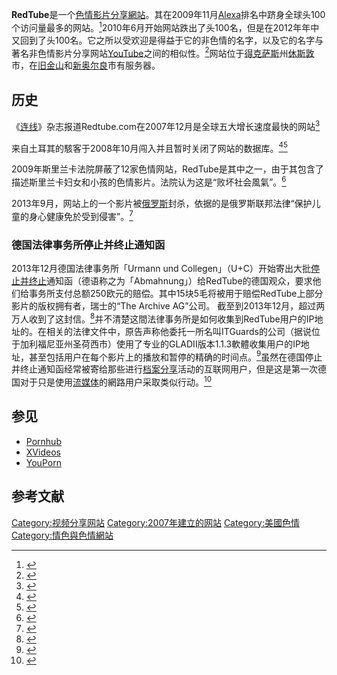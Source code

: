 {{Infobox website
|name = RedTube
|logo = RedTube logo.svg
|logo_size = 200px
|caption = Redtube商标
|url = redtube.com
|type = [[色情|色情]][[影片分享網站|影片分享網站]]
|language = [[英语|英语]]
|registration = 非义务 
|launch_date = {{Start date and age|2007}}
|current_status = 在线
|alexa = 157（2015年11月）<ref name="alexa">{{cite web |url= http://www.alexa.com/siteinfo/redtube.com |title= Redtube.com网站信息 |publisher= [[Alexa_Internet|Alexa Internet]] |accessdate= 2014-04-01 |archive-date= 2019-10-29 |archive-url= https://web.archive.org/web/20191029100023/https://www.alexa.com/siteinfo/redtube.com |dead-url= no }}</ref><!--Updated monthly by OKBot.-->
}}

'''RedTube'''是一个[[色情|色情]][[影片分享網站|影片分享網站]]。其在2009年11月[[Alexa_Internet|Alexa]]排名中跻身全球头100个访问量最多的网站。<ref>{{cite web|url=http://www.alexa.com/topsites/global;3|title=顶级网站|work=Alexa|accessdate=2009年11月22日|archive-date=2016年7月8日|archive-url=https://web.archive.org/web/20160708223042/http://www.alexa.com/topsites/global;3|dead-url=no}}</ref>2010年6月开始网站跌出了头100名，但是在2012年年中又回到了头100名。它之所以受欢迎是得益于它的非色情的名字，以及它的名字与著名非色情影片分享网站[[YouTube|YouTube]]之间的相似性。<ref>{{cite web |url=http://techbays.com/2008/03/10/why-is-redtube-popular/ |title=为什么RedTube广受欢迎 |last=Maglinao |first=Carlo |date=2008年3月10日 |work=Techbays杂志 |accessdate=2009年11月22日 |deadurl=yes |archiveurl=https://web.archive.org/web/20091211223010/http://techbays.com/2008/03/10/why-is-redtube-popular/ |archivedate=2009年12月11日 }}</ref>网站位于[[得克萨斯|得克萨斯]]州[[休斯敦|休斯敦]]市，在[[旧金山|旧金山]]和[[新奥尔良|新奥尔良]]市有服务器。

== 历史 ==
《[[连线|连线]]》杂志报道Redtube.com在2007年12月是全球五大增长速度最快的网站<ref>{{cite news|url=http://www.wired.com/epicenter/2008/01/fastest-growing/|title=12月份色情网站带领全互联网增长|publisher=连线|accessdate=2011年9月5日|first=Betsy|last=Schiffman|date=2008年1月17日|archive-date=2011年9月1日|archive-url=https://web.archive.org/web/20110901110625/http://www.wired.com/epicenter/2008/01/fastest-growing/|dead-url=no}}</ref> 

来自土耳其的駭客于2008年10月闯入并且暂时关闭了网站的数据库。<ref>{{cite web |url=http://www.radaronline.com/exclusives/2008/02/webs-biggest-porn-database-hacked.php |title=网上最大的色情数据库被黑 |publisher=雷达在线 |date=2008年10月27日 |accessdate=2011年9月5日 |deadurl=yes |archiveurl=https://web.archive.org/web/20110808161333/http://www.radaronline.com/exclusives/2008/02/webs-biggest-porn-database-hacked.php |archivedate=2011年8月8日 }}</ref><ref>{{cite web|url=http://www.v3.co.uk/vnunet/news/2209039/popular-porn-site-hacked-prudes|title=广受欢迎的色情网站被卫道士所駭|publisher=V3杂志|date=2008年2月6日|accessdate=2011年9月5日|archive-date=2010年11月21日|archive-url=https://web.archive.org/web/20101121090254/http://www.v3.co.uk/vnunet/news/2209039/popular-porn-site-hacked-prudes|dead-url=no}}</ref>

2009年斯里兰卡法院屏蔽了12家色情网站，RedTube是其中之一，由于其包含了描述斯里兰卡妇女和小孩的色情影片。法院认为这是“败坏社会風氣”。<ref>{{cite web|url=http://www.dailytimes.com.pk/default.asp?page=2009%5C07%5C26%5Cstory_26-7-2009_pg9_3|title=斯里兰卡法院屏蔽色情网站|publisher=每日时报|date=2009年7月26日|accessdate=2011年9月5日|deadurl=yes|archiveurl=https://web.archive.org/web/20131203005428/http://www.dailytimes.com.pk/default.asp?page=2009%5C07%5C26%5Cstory_26-7-2009_pg9_3|archivedate=2013年12月3日}}</ref>

2013年9月，网站上的一个影片被[[俄罗斯|俄罗斯]]封杀，依据的是俄罗斯联邦法律“保护儿童的身心健康免於受到侵害”。<ref>{{cite web|url=http://tjournal.ru/paper/redtube-is-blocked|title=RedTube被封锁|accessdate=2014-04-03|archive-date=2014-02-27|archive-url=https://web.archive.org/web/20140227213431/http://tjournal.ru/paper/redtube-is-blocked|dead-url=no}}</ref>

=== 德国法律事务所停止并终止通知函 ===
2013年12月德国法律事务所「Urmann und Collegen」（U+C）开始寄出大批[[停止并终止|停止并终止]]通知函（德语称之为「Abmahnung」）给RedTube的德国观众，要求他们给事务所支付总额250欧元的赔偿。其中15块5毛将被用于赔偿RedTube上部分影片的版权拥有者，瑞士的“The Archive AG”公司。 截至到2013年12月，超过两万人收到了这封信。<ref>{{cite web|url=http://www.focus.de/digital/ungereimtheiten-bei-abmahnungen-porno-streaming-redtube-geisselt-schreiben-anwaelte-urheberrechtsverletzung_id_3480546.html|title=Porno-Plattform Redtube geißelt die Abmahn-Anwälte|publisher=focus.de|date=2013年12月13日|accessdate=2013年12月13日|archive-date=2014年12月29日|archive-url=https://web.archive.org/web/20141229081847/http://www.focus.de/digital/ungereimtheiten-bei-abmahnungen-porno-streaming-redtube-geisselt-schreiben-anwaelte-urheberrechtsverletzung_id_3480546.html|dead-url=no}}</ref>并不清楚这間法律事务所是如何收集到RedTube用户的IP地址的。在相关的法律文件中，原告声称他委托一所名叫ITGuards的公司（据说位于加利福尼亚州圣荷西市）使用了专业的GLADII版本1.1.3軟體收集用户的IP地址，甚至包括用户在每个影片上的播放和暂停的精确的时间点。<ref>{{cite web |url=http://www.chip.de/news/Redtube-Wurden-die-Opfer-in-die-Falle-gelockt_66033141.html |title=Redtube: Wurden die Opfer in die Falle gelockt? |publisher=chip.de |date=2013年12月13日 |accessdate=2013年12月13日 |deadurl=yes |archiveurl=https://web.archive.org/web/20131213194000/http://www.chip.de/news/Redtube-Wurden-die-Opfer-in-die-Falle-gelockt_66033141.html |archivedate=2013年12月13日 }}</ref>虽然在德国停止并终止通知函经常被寄给那些进行[[档案分享|档案分享]]活动的互联网用户，但是这是第一次德国对于只是使用[[流媒体|流媒体]]的網路用户采取类似行动。<ref>{{cite web|url=http://www.welt.de/wirtschaft/webwelt/article122651119/Porno-Streaming-Nutzer-bekommen-Post-vom-Anwalt.html|title=Porno-Streaming-Nutzer bekommen Post vom Anwalt|publisher=welt.de|date=2013年12月6日|accessdate=2013年12月8日|archive-date=2013年12月7日|archive-url=https://web.archive.org/web/20131207235643/http://www.welt.de/wirtschaft/webwelt/article122651119/Porno-Streaming-Nutzer-bekommen-Post-vom-Anwalt.html|dead-url=no}}</ref>

==参见==
{{colbegin|3}}
* [[Pornhub|Pornhub]]
* [[XVideos|XVideos]]
* [[YouPorn|YouPorn]]
{{colend}}

==参考文献==
{{Reflist|2}}
{{色情视频数字分发和共享平台}}
[[Category:视频分享网站|Category:视频分享网站]]
[[Category:2007年建立的网站|Category:2007年建立的网站]]
[[Category:美國色情|Category:美國色情]]
[[Category:情色與色情網站|Category:情色與色情網站]]